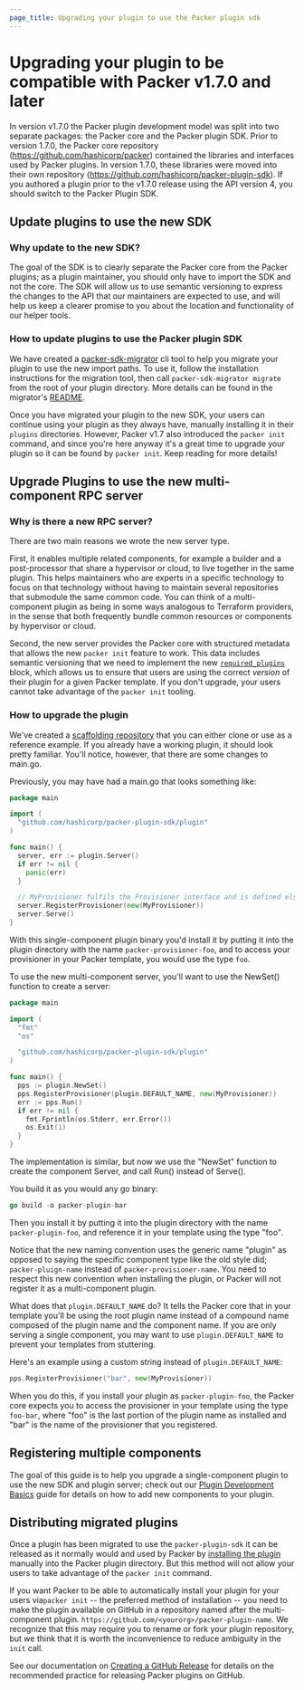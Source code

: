 ```yaml
---
page_title: Upgrading your plugin to use the Packer plugin sdk
---
```


# Upgrading your plugin to be compatible with Packer v1.7.0 and later

In version v1.7.0 the Packer plugin development model was split into two separate packages: the Packer core
and the Packer plugin SDK. Prior to version 1.7.0, the Packer core repository (https://github.com/hashicorp/packer) contained the libraries and interfaces used by Packer plugins. In version 1.7.0, these libraries were moved into their own repository (https://github.com/hashicorp/packer-plugin-sdk). If you authored a plugin prior to the v1.7.0 release using the API version 4, you should switch to the Packer Plugin SDK.

## Update plugins to use the new SDK

### Why update to the new SDK?

The goal of the SDK is to clearly separate the Packer core from the Packer plugins; as a plugin maintainer, you should only have to import the SDK and not the core. The SDK will allow us to use semantic versioning to express the changes to the API that our maintainers are expected to use, and will help us keep a clearer promise to you about the location and functionality of our helper tools.

### How to update plugins to use the Packer plugin SDK

We have created a [packer-sdk-migrator](https://github.com/hashicorp/packer-sdk-migrator) cli tool to help you migrate your plugin to use the new import paths. To use it, follow the installation instructions for the migration tool, then call `packer-sdk-migrator migrate` from the root of your plugin directory. More details can be found in the migrator's [README](https://github.com/hashicorp/packer-sdk-migrator/blob/main/README.md).

Once you have migrated your plugin to the new SDK, your users can continue using your plugin as they always have, manually installing it in their `plugins` directories. However, Packer v1.7 also introduced the `packer init` command, and since you're here anyway it's a great time to upgrade your plugin so it can be found by `packer init`. Keep reading for more details!

## Upgrade Plugins to use the new multi-component RPC server

### Why is there a new RPC server?

There are two main reasons we wrote the new server type.

First, it enables multiple related components, for example a builder and a post-processor that share a hypervisor or cloud, to live together in the same plugin. This helps maintainers who are experts in a specific technology to focus on that technology without having to maintain several repositories that submodule the same common code. You can think of a multi-component plugin as being in some ways analogous to Terraform providers, in the sense that both frequently bundle common resources or components by hypervisor or cloud.

Second, the new server provides the Packer core with structured metadata that allows the new `packer init` feature to work. This data includes semantic versioning that we need to implement the new [`required_plugins`](/docs/templates/hcl_templates/blocks/packer#specifying-plugin-requirements) block, which allows us to ensure that users are using the correct _version_ of their plugin for a given Packer template. If you don't upgrade, your users cannot take advantage of the `packer init` tooling.

### How to upgrade the plugin

We've created a [scaffolding repository](https://github.com/hashicorp/packer-plugin-scaffolding/) that you can either clone or use as a reference example. If you already have a working plugin, it should look pretty familiar. You'll notice, however, that there are some changes to main.go.

Previously, you may have had a main.go that looks something like:

```go
package main

import (
  "github.com/hashicorp/packer-plugin-sdk/plugin"
)

func main() {
  server, err := plugin.Server()
  if err != nil {
    panic(err)
  }

  // MyProvisioner fulfils the Provisioner interface and is defined elsewhere
  server.RegisterProvisioner(new(MyProvisioner))
  server.Serve()
}

```

With this single-component plugin binary you'd install it by putting it into the plugin directory with the name `packer-provisioner-foo`, and to access your provisioner in your Packer template, you would use the type `foo`.


To use the new multi-component server, you'll want to use the NewSet() function to create a server:

```go
package main

import (
  "fmt"
  "os"

  "github.com/hashicorp/packer-plugin-sdk/plugin"
)

func main() {
  pps := plugin.NewSet()
  pps.RegisterProvisioner(plugin.DEFAULT_NAME, new(MyProvisioner))
  err := pps.Run()
  if err != nil {
    fmt.Fprintln(os.Stderr, err.Error())
    os.Exit(1)
  }
}

```

The implementation is similar, but now we use the "NewSet" function to create the component Server, and call Run() instead of Serve().

You build it as you would any go binary:

```go
go build -o packer-plugin-bar
```

Then you install it by putting it into the plugin directory with the name `packer-plugin-foo`, and reference it in your template using the type "foo".

Notice that the new naming convention uses the generic name "plugin" as opposed to saying the specific component type like the old style did; `packer-pluign-name` instead of `packer-provisioner-name`. You need to respect this new convention when installing the plugin, or Packer will not register it as a multi-component plugin.

What does that `plugin.DEFAULT_NAME` do? It tells the Packer core that in your template you'll be using the root plugin name instead of a compound name composed of the plugin name and the component name. If you are only serving a single component, you may want to use `plugin.DEFAULT_NAME` to prevent your templates from stuttering.

Here's an example using a custom string instead of `plugin.DEFAULT_NAME`:

```go
pps.RegisterProvisioner("bar", new(MyProvisioner))
```

When you do this, if you install your plugin as `packer-plugin-foo`, the Packer core expects you to access the provisioner in your template using the type `foo-bar`, where "foo" is the last portion of the plugin name as installed and "bar" is the name of the provisioner that you registered.

## Registering multiple components

The goal of this guide is to help you upgrade a single-component plugin to use the new SDK and plugin server; check out our [Plugin Development Basics](/docs/plugins/creation#plugin-development-basics) guide for details on how to add new components to your plugin.

## Distributing migrated plugins

Once a plugin has been migrated to use the `packer-plugin-sdk` it can be released as it normally would and used by Packer by [installing the plugin](/docs/plugins#installing-plugins) manually into the Packer plugin directory. But this method will not allow your users to take advantage of the `packer init` command.

If you want Packer to be able to automatically install your plugin for your users via`packer init` -- the preferred method of installation -- you need to make the plugin available on GitHub in a repository named after the multi-component plugin. `https://github.com/<yourorg>/packer-plugin-name`. We recognize that this may require you to rename or fork your plugin repository, but we think that it is worth the inconvenience to reduce ambiguity in the `init` call.

See our documentation on [Creating a GitHub Release](/docs/plugins/creation#creating-a-github-release) for details on the recommended practice for releasing Packer plugins on GitHub.

